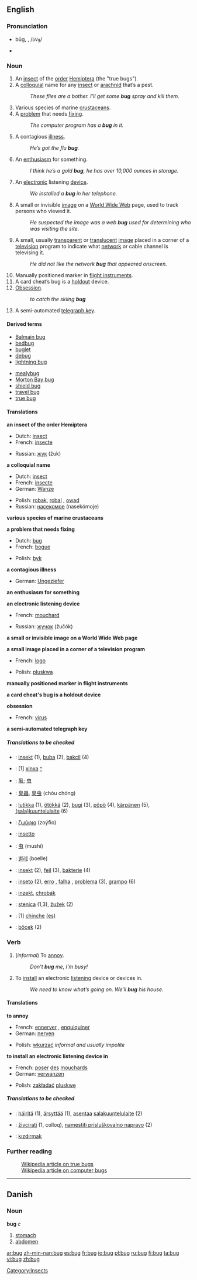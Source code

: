 {{see|Bug}}
{{cleanup}}

==English==
{{wikipedia}}

===Pronunciation===
*bŭg, {{IPAchar|/bʌɡ/}}, /<tt>bVg</tt>/
*{{audio|en-us-bug.ogg|Audio (US)}}
*:{{IPAchar|[[Rhymes:English:-ʌɡ|Rhymes: -ʌɡ]]}}

===Noun===
{{en-noun-reg}}

#An [[insect]] of the [[order]] [[Hemiptera]] (the "true bugs").
#A [[colloquial]] name for any [[insect]] or [[arachnid]] that’s a pest.
#:''These flies are a bother. I’ll get some '''bug''' spray and kill them.''
#Various species of marine [[crustacean]]s.
#A [[problem]] that needs [[fixing]].
#:''The computer program has a '''bug''' in it.''
#A contagious [[illness]].
#:''He’s got the flu '''bug'''.''
#An [[enthusiasm]] for something.
#:''I think he’s a gold '''bug''', he has over 10,000 ounces in storage.''
#An [[electronic]] listening [[device]].
#:''We installed a '''bug''' in her telephone.''
#A small or invisible [[image]] on a [[World Wide Web]] page, used to track persons who viewed it.
#:''He suspected the image was a web '''bug''' used for determining who was visiting the site.''
#A small, usually [[transparent]] or [[translucent]] [[image]] placed in a corner of a [[television]] program to indicate what [[network]] or cable channel is televising it.
#:''He did not like the network '''bug''' that appeared onscreen.''
# Manually positioned marker in [[flight instruments]].
# A card cheat’s bug is a [[holdout]] device.
# [[Obsession]].
#:''to catch the skiing '''bug'''''
# A semi-automated [[telegraph key]].

====Derived terms====
{{top2}}
*[[Balmain bug]]
*[[bedbug]]
*[[buglet]]
*[[debug]]
*[[lightning bug]]
{{mid2}}
*[[mealybug]]
*[[Morton Bay bug]]
*[[shield bug]]
*[[travel bug]]
*[[true bug]]
{{bottom}}

====Translations====
'''an insect of the order Hemiptera'''
{{top}}
*Dutch: [[insect]] {{n}}
*French: [[insecte]] {{m}}
{{mid}}
*Russian: [[жук]] (žuk) {{m}}
{{bottom}}

'''a colloquial name'''
{{top}}
*Dutch: [[insect]] {{n}}
*French: [[insecte]] {{m}}
*German: [[Wanze]] {{f}}
{{mid}}
*Polish: [[robak]], [[robal]] {{m}}, [[owad]] {{m}}
*Russian: [[насекомое]] (nasekómoje) {{n}}
{{bottom}}

'''various species of marine crustaceans'''
{{top}}
{{mid}}
{{bottom}}

'''a problem that needs fixing'''
{{top}}
*Dutch: [[bug]] {{m}}
*French: [[bogue]] {{m}}
{{mid}}
*Polish: [[byk]] {{m}}
{{bottom}}

'''a contagious illness'''
{{top}}
*German: [[Ungeziefer]] {{n}}
{{mid}}
{{bottom}}

'''an enthusiasm for something'''
{{top}}
{{mid}}
{{bottom}}

'''an electronic listening device'''
{{top}}
*French: [[mouchard]] {{m}}
{{mid}}
*Russian: [[жучок]] (žučók) {{m}}
{{bottom}}

'''a small or invisible image on a World Wide Web page'''
{{top}}
{{mid}}
{{bottom}}

'''a small image placed in a corner of a television program'''
{{top}}
*French: [[logo]] {{m}}
{{mid}}
*Polish: [[pluskwa]] {{f}}
{{bottom}}

'''manually positioned marker in flight instruments'''
{{top}}
{{mid}}
{{bottom}}

'''a card cheat's bug is a holdout device'''
{{top}}
{{mid}}
{{bottom}}

'''obsession'''
{{top}}
*French: [[virus]] {{m}}
{{mid}}
{{bottom}}

'''a semi-automated telegraph key'''
{{top}}
{{mid}}
{{bottom}}

=====Translations to be checked=====
{{checktrans}}
*{{ttbc|Bosnian}}: [[insekt]] {{m}} (1), [[buba]] {{f}} (2), [[bakcil]] {{m}} (4)
*{{ttbc|Catalan}}: [1] [[xinxa]] {{f}} [[:ca:xinxa|^]]
*{{ttbc|CJK Characters}}: [[虱]]; [[虫]]
*{{ttbc|Chinese}}: [[臭蟲]], [[臭虫]] (chòu chóng)
*{{ttbc|Finnish}}: [[lutikka]] (1), [[ötökkä]] (2), [[bugi]] (3), [[pöpö]] (4), [[kärpänen]] (5), [[salakuuntelulaite|(sala)kuuntelulaite]] (6)
*{{ttbc|Greek}}: [[ζωύφιο]] (zoýfio) {{n}}
*{{ttbc|Italian}}: [[insetto]] {{m}}
*{{ttbc|Japanese}}: [[虫]] (mushí)
*{{ttbc|Korean}}: [[벌레]] (boelle)
*{{ttbc|Norwegian}}: [[insekt]] {{n}} (2), [[feil]] {{m}} (3), [[bakterie]] {{m}} (4)
*{{ttbc|Portuguese}}: [[inseto]] {{m}} (2), [[erro]] {{m}}, [[falha]] {{f}}, [[problema]] {{m}} (3), [[grampo]] {{m}} (6)
*{{ttbc|Slovak}}: [[inzekt]], [[chrobák]] {{m}}
*{{ttbc|Slovene}}: [[stenica]] {{f}} (1,3), [[žužek]] {{m}} (2)
*{{ttbc|Spanish}}: [1] [[chinche]] {{f}} [[:es:chinche|(es)]] 
*{{ttbc|Turkish}}: [[böcek]] (2)

===Verb===
{{en-infl-reg-consonant|bug||g|}}
#{{transitive}} (''informal'') To [[annoy]].
#:''Don’t '''bug''' me, I’m busy!''
#{{transitive}} To [[install]] an electronic [[listening]] device or devices in.
#:''We need to know what’s going on. We’ll '''bug''' his house.''

====Translations====
'''to annoy'''
{{top}}
*French: [[ennerver]] , [[enquiquiner]]
*German: [[nerven]]
{{mid}}
*Polish: [[wkurzać]] ''informal and usually impolite''
{{bottom}}

'''to install an electronic listening device in'''
{{top}}
*French: [[poser]] [[des]] [[mouchard]]s
*German: [[verwanzen]]
{{mid}}
*Polish: [[zakładać]] [[pluskwę]]
{{bottom}}

=====Translations to be checked=====
{{checktrans}}
*{{ttbc|Finnish}}: [[häiritä]] (1), [[ärsyttää]] (1), [[asentaa]] [[salakuuntelulaite]] (2)
*{{ttbc|Slovene}}: [[živcirati]] (1, colloq), [[namestiti prisluškovalno napravo]] (2)
*{{ttbc|Turkish}}: [[kızdırmak]]

===Further reading===
:[[w:Hemiptera|Wikipedia article on true bugs]]
:[[w:computer bug|Wikipedia article on computer bugs]]


----

==Danish==
===Noun===
'''bug''' ''c''

# [[stomach]]
# [[abdomen]]

[[Category:Insects]]

[[ar:bug]]
[[zh-min-nan:bug]]
[[es:bug]]
[[fr:bug]]
[[io:bug]]
[[pl:bug]]
[[ru:bug]]
[[fi:bug]]
[[ta:bug]]
[[vi:bug]]
[[zh:bug]]